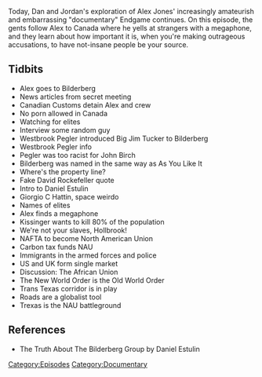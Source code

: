 {{DEFAULTSORT:
    #_EPISODE_0130B:Endgame, Part 2
}}{{Episode
    | title           = Endgame, Part 2
    | caption         = [https://knowledgefight.libsyn.com/knowledge-fight-endgame-part-2 Listen to this episode on Libsyn]
    | episodeNumber   = 130B
    | length          = 01:46:58
    | airDate         = February 20, 2018
    | episodeType     = [[:Category:Documentary|Documentary]]
    | appearance      = [[Westbrook Pegler]], [[Big Jim Tucker]], [[Daniel Estulin]], [[Giorgio C Hattin]], [[Henry Kissinger]]
    | previousEpisode = [[130A: Endgame, Part 1]]
    | nextEpisode     = [[130C: Endgame, Part 3]]
}}

{{Stub}}

Today, Dan and Jordan's exploration of Alex Jones' increasingly amateurish and embarrassing "documentary" Endgame continues. On this episode, the gents follow Alex to Canada where he yells at strangers with a megaphone, and they learn about how important it is, when you're making outrageous accusations, to have not-insane people be your source.

==Tidbits==

*Alex goes to Bilderberg
*News articles from secret meeting
*Canadian Customs detain Alex and crew
*No porn allowed in Canada
*Watching for elites
*Interview some random guy
*Westbrook Pegler introduced Big Jim Tucker to Bilderberg
*Westbrook Pegler info
*Pegler was too racist for John Birch
*Bilderberg was named in the same way as As You Like It
*Where's the property line?
*Fake David Rockefeller quote
*Intro to Daniel Estulin
*Giorgio C Hattin, space weirdo
*Names of elites
*Alex finds a megaphone
*Kissinger wants to kill 80% of the population
*We're not your slaves, Hollbrook!
*NAFTA to become North American Union
*Carbon tax funds NAU
*Immigrants in the armed forces and police
*US and UK form single market
*Discussion: The African Union
*The New World Order is the Old World Order
*Trans Texas corridor is in play
*Roads are a globalist tool
*Trexas is the NAU battleground

==References==

*The Truth About The Bilderberg Group by Daniel Estulin

[[Category:Episodes]]
[[Category:Documentary]]
